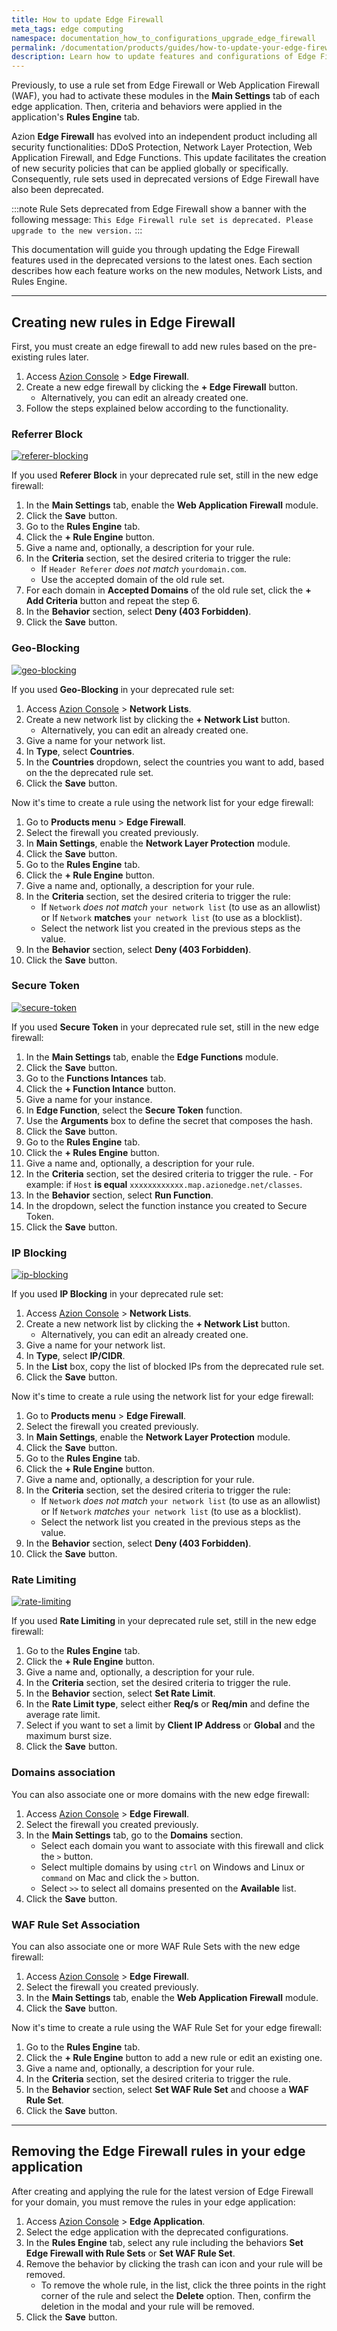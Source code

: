 ```yaml
---
title: How to update Edge Firewall
meta_tags: edge computing
namespace: documentation_how_to_configurations_upgrade_edge_firewall
permalink: /documentation/products/guides/how-to-update-your-edge-firewall/
description: Learn how to update features and configurations of Edge Firewall.
---
```



<InterfaceNote />

Previously, to use a rule set from Edge Firewall or Web Application Firewall (WAF), you had to activate these modules in the **Main Settings** tab of each edge application. Then, criteria and behaviors were applied in the application's **Rules Engine** tab.

Azion **Edge Firewall** has evolved into an independent product including all security functionalities: DDoS Protection, Network Layer Protection, Web Application Firewall, and Edge Functions. This update facilitates the creation of new security policies that can be applied globally or specifically. Consequently, rule sets used in deprecated versions of Edge Firewall have also been deprecated.

:::note
Rule Sets deprecated from Edge Firewall show a banner with the following message: `This Edge Firewall rule set is deprecated. Please upgrade to the new version.`
:::

This documentation will guide you through updating the Edge Firewall features used in the deprecated versions to the latest ones. Each section describes how each feature works on the new modules, Network Lists, and Rules Engine.

<LinkButton link="/en/documentation/products/secure/edge-firewall/" label="Go to Edge Firewall reference" severity="secondary" />

---

## Creating new rules in Edge Firewall

First, you must create an edge firewall to add new rules based on the pre-existing rules later.

1. Access [Azion Console](/en/documentation/products/guides/how-to-access-azion-console/) > **Edge Firewall**.
2. Create a new edge firewall by clicking the **+ Edge Firewall** button.
    - Alternatively, you can edit an already created one.
3. Follow the steps explained below according to the functionality.


### Referrer Block

[![referer-blocking](/assets/docs/images/update-edge-firewall/referer-blocking.jpg)](/assets/docs/images/update-edge-firewall/referer-blocking.jpg)

If you used **Referer Block** in your deprecated rule set, still in the new edge firewall:

1. In the **Main Settings** tab, enable the **Web Application Firewall** module.
2. Click the **Save** button.
3. Go to the **Rules Engine** tab.
4. Click the **+ Rule Engine** button.
5. Give a name and, optionally, a description for your rule.
6. In the **Criteria** section, set the desired criteria to trigger the rule:
    - If `Header Referer` *does not match* `yourdomain.com`.
    - Use the accepted domain of the old rule set.
7. For each domain in **Accepted Domains** of the old rule set, click the **+ Add Criteria** button and repeat the step 6.
8. In the **Behavior** section, select **Deny (403 Forbidden)**.
9. Click the **Save** button.

### Geo-Blocking

[![geo-blocking](/assets/docs/images/update-edge-firewall/geo-blocking.jpg)](/assets/docs/images/update-edge-firewall/geo-blocking.jpg)

If you used **Geo-Blocking** in your deprecated rule set:

1. Access [Azion Console](/en/documentation/products/guides/how-to-access-azion-console/) > **Network Lists**.
2. Create a new network list by clicking the **+ Network List** button.
    - Alternatively, you can edit an already created one.
3. Give a name for your network list.
4. In **Type**, select **Countries**.
5. In the **Countries** dropdown, select the countries you want to add, based on the the deprecated rule set.
6. Click the **Save** button.

Now it's time to create a rule using the network list for your edge firewall:

1. Go to **Products menu** > **Edge Firewall**.
2. Select the firewall you created previously. 
3. In **Main Settings**, enable the **Network Layer Protection** module.
4. Click the **Save** button.
5. Go to the **Rules Engine** tab.
6. Click the **+ Rule Engine** button.
7. Give a name and, optionally, a description for your rule.
8. In the **Criteria** section, set the desired criteria to trigger the rule:
    - If `Network` *does not match* `your network list` (to use as an allowlist) or If `Network` **matches** `your network list` (to use as a blocklist).
    - Select the network list you created in the previous steps as the value.
9. In the **Behavior** section, select **Deny (403 Forbidden)**.
10. Click the **Save** button.

### Secure Token

[![secure-token](/assets/docs/images/update-edge-firewall/secure-token.jpg)](/assets/docs/images/update-edge-firewall/secure-token.jpg)

If you used **Secure Token** in your deprecated rule set, still in the new edge firewall:

1. In the **Main Settings** tab, enable the **Edge Functions** module.
2. Click the **Save** button.
3. Go to the **Functions Intances** tab.
4. Click the **+ Function Intance** button.
5. Give a name for your instance.
6. In **Edge Function**, select the **Secure Token** function.
7. Use the **Arguments** box to define the secret that composes the hash.
8. Click the **Save** button.
9. Go to the **Rules Engine** tab.
10. Click the **+ Rules Engine** button.
11. Give a name and, optionally, a description for your rule.
12.  In the **Criteria** section, set the desired criteria to trigger the rule.
    - For example: if `Host` **is equal** `xxxxxxxxxxxx.map.azionedge.net/classes`.
13. In the **Behavior** section, select **Run Function**.
14. In the dropdown, select the function instance you created to Secure Token.
15. Click the **Save** button.

### IP Blocking

[![ip-blocking](/assets/docs/images/update-edge-firewall/ip-blocking.jpg)](/assets/docs/images/update-edge-firewall/ip-blocking.jpg)

If you used **IP Blocking** in your deprecated rule set:

1. Access [Azion Console](/en/documentation/products/guides/how-to-access-azion-console/) > **Network Lists**.
2. Create a new network list by clicking the **+ Network List** button.
    - Alternatively, you can edit an already created one.
3. Give a name for your network list.
4. In **Type**, select **IP/CIDR**.
5. In the **List** box, copy the list of blocked IPs from the deprecated rule set.
6. Click the **Save** button.

Now it's time to create a rule using the network list for your edge firewall:

1. Go to **Products menu** > **Edge Firewall**.
2. Select the firewall you created previously. 
3. In **Main Settings**, enable the **Network Layer Protection** module.
4. Click the **Save** button.
5. Go to the **Rules Engine** tab.
6. Click the **+ Rule Engine** button.
7. Give a name and, optionally, a description for your rule.
8. In the **Criteria** section, set the desired criteria to trigger the rule:
    - If `Network` *does not match* `your network list` (to use as an allowlist) or If `Network` *matches* `your network list` (to use as a blocklist).
    - Select the network list you created in the previous steps as the value.
9. In the **Behavior** section, select **Deny (403 Forbidden)**.
10. Click the **Save** button.

### Rate Limiting

[![rate-limiting](/assets/docs/images/update-edge-firewall/rate-limiting.jpg)](/assets/docs/images/update-edge-firewall/rate-limiting.jpg)

If you used **Rate Limiting** in your deprecated rule set, still in the new edge firewall:

1. Go to the **Rules Engine** tab.
2. Click the **+ Rule Engine** button.
3. Give a name and, optionally, a description for your rule.
4. In the **Criteria** section, set the desired criteria to trigger the rule.
5. In the **Behavior** section, select **Set Rate Limit**.
6. In the **Rate Limit type**, select either **Req/s** or **Req/min** and define the average rate limit.
7. Select if you want to set a limit by **Client IP Address** or **Global** and the maximum burst size.
8. Click the **Save** button.

### Domains association

You can also associate one or more domains with the new edge firewall: 

1. Access [Azion Console](/en/documentation/products/guides/how-to-access-azion-console/) > **Edge Firewall**.
2. Select the firewall you created previously. 
3. In the **Main Settings** tab, go to the **Domains** section.
    - Select each domain you want to associate with this firewall and click the `>` button.
    - Select multiple domains by using `ctrl` on Windows and Linux or `command` on Mac and click the `>` button.
    - Select `>>` to select all domains presented on the **Available** list.
4. Click the **Save** button.

### WAF Rule Set Association

You can also associate one or more WAF Rule Sets with the new edge firewall: 

1. Access [Azion Console](/en/documentation/products/guides/how-to-access-azion-console/) > **Edge Firewall**.
2. Select the firewall you created previously. 
3. In the **Main Settings** tab, enable the **Web Application Firewall** module.
4. Click the **Save** button.

Now it's time to create a rule using the WAF Rule Set for your edge firewall:

1. Go to the **Rules Engine** tab.
2. Click the **+ Rule Engine** button to add a new rule or edit an existing one.
3. Give a name and, optionally, a description for your rule.
4. In the **Criteria** section, set the desired criteria to trigger the rule.
5. In the **Behavior** section, select **Set WAF Rule Set** and choose a **WAF Rule Set**.
6. Click the **Save** button.

---

## Removing the Edge Firewall rules in your edge application

After creating and applying the rule for the latest version of Edge Firewall for your domain, you must remove the rules in your edge application:

1. Access [Azion Console](/en/documentation/products/guides/how-to-access-azion-console/) > **Edge Application**.
2. Select the edge application with the deprecated configurations.
3. In the **Rules Engine** tab, select any rule including the behaviors **Set Edge Firewall with Rule Sets** or **Set WAF Rule Set**.
4. Remove the behavior by clicking the trash can icon and your rule will be removed.
    - To remove the whole rule, in the list, click the three points in the right corner of the rule and select the **Delete** option. Then, confirm the deletion in the modal and your rule will be removed.
5. Click the **Save** button.